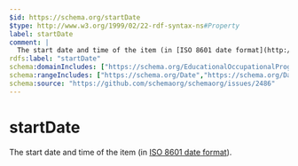 ```yaml
---
$id: https://schema.org/startDate
$type: http://www.w3.org/1999/02/22-rdf-syntax-ns#Property
label: startDate
comment: |
  The start date and time of the item (in [ISO 8601 date format](http://en.wikipedia.org/wiki/ISO_8601)).
rdfs:label: "startDate"
schema:domainIncludes: ["https://schema.org/EducationalOccupationalProgram","https://schema.org/MerchantReturnPolicySeasonalOverride","https://schema.org/Event","https://schema.org/Schedule","https://schema.org/CreativeWorkSeries","https://schema.org/DatedMoneySpecification","https://schema.org/CreativeWorkSeason","https://schema.org/Role"]
schema:rangeIncludes: ["https://schema.org/Date","https://schema.org/DateTime"]
schema:source: "https://github.com/schemaorg/schemaorg/issues/2486"
---
```


# startDate

The start date and time of the item (in [ISO 8601 date format](http://en.wikipedia.org/wiki/ISO_8601)).

